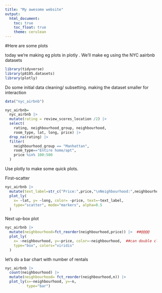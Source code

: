 ```yaml
---
title: "My awesome website"
output: 
  html_document:
    toc: true
    toc_float: true
    theme: cerulean
---
```


#Here are some plots

today we're making eg plots in plotly . We'll make  eg using the NYC aairbnb datasets

```r
library(tidyverse)
library(p8105.datasets)
library(plotly)
```

Do some initial data cleaning/ subsetting. making the dataset smaller for interaction

```r
data("nyc_airbnb")

nyc_airbnb=
  nyc_airbnb |> 
  mutate(rating = review_scores_location /2) |> 
  select(
    rating, neighbourhood_group, neighbourhood, 
    room_type, lat, long, price) |> 
  drop_na(rating) |> 
  filter(
    neighbourhood_group == "Manhattan",
    room_type=="Entire home/apt",
    price %in% 100:500
  )
```

Use plotly to make some quick plots.

First--scatter
```r
nyc_airbnb |> 
  mutate(text_label=str_c("Price:",price,"\nNeighbourhood:",neighbourhood)) |> 
  plot_ly(
    x= ~lat, y= ~long, color= ~price, text=~text_label,
    type="scatter", mode="markers", alpha=0.5
  )
```

Next up--box plot
```r
nyc_airbnb |> 
  mutate(neighbourhood=fct_reorder(neighbourhood,price)) |>  ##@@@@
  plot_ly(
    x= ~neighbourhood, y=~price, color=~neighbourhood,  ##can double click to select and compare
    type="box", colors="viridis"
  )
```

let's do a bar chart with number of rentals
```r
nyc_airbnb |> 
  count(neighbourhood) |> 
  mutate(neighbourhood= fct_reorder(neighbourhood,n)) |> 
  plot_ly(x=~neighbourhood, y=~n,
          type="bar")
```

